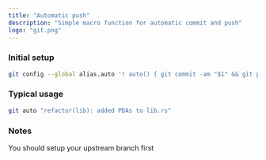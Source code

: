 ```yaml
---
title: "Automatic push"
description: "Simple macro function for automatic commit and push"
logo: "git.png"
---
```


### Initial setup

```bash
git config --global alias.auto '! auto() { git commit -am "$1" && git push; }; auto'
```

### Typical usage

```bash
git auto "refactor(lib): added PDAs to lib.rs"
```

### Notes

You should setup your upstream branch first
